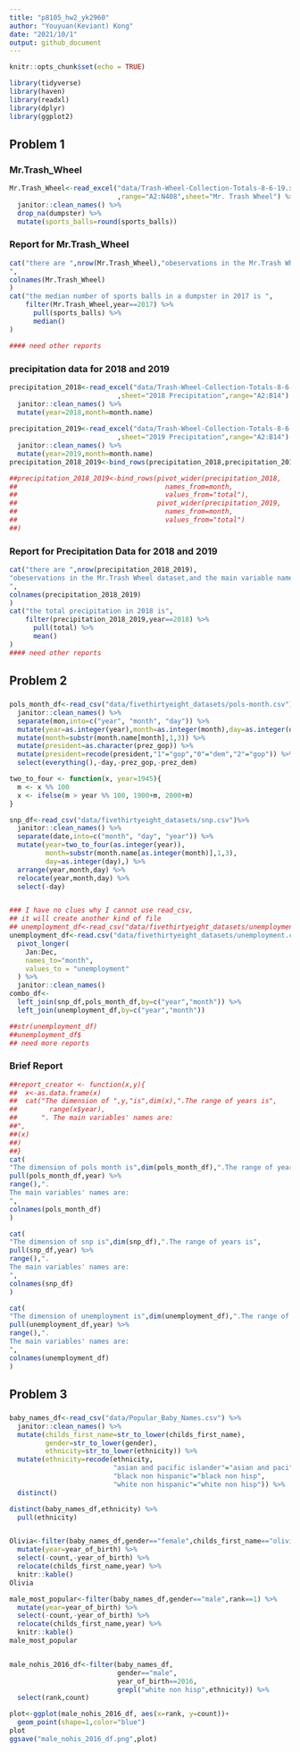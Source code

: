 ```yaml
---
title: "p8105_hw2_yk2960"
author: "Youyuan(Keviant) Kong"
date: "2021/10/1"
output: github_document
---
```


```r
knitr::opts_chunk$set(echo = TRUE)
```

```r
library(tidyverse)
library(haven)
library(readxl)
library(dplyr)
library(ggplot2)

```
## Problem 1
### Mr.Trash_Wheel

```r
Mr.Trash_Wheel<-read_excel("data/Trash-Wheel-Collection-Totals-8-6-19.xlsx"
                           ,range="A2:N408",sheet="Mr. Trash Wheel") %>% 
  janitor::clean_names() %>% 
  drop_na(dumpster) %>% 
  mutate(sports_balls=round(sports_balls))
```
### Report for Mr.Trash_Wheel
```r
cat("there are ",nrow(Mr.Trash_Wheel),"obeservations in the Mr.Trash Wheel dataset,and the main variable names are:
",
colnames(Mr.Trash_Wheel)
)
cat("the median number of sports balls in a dumpster in 2017 is ",
    filter(Mr.Trash_Wheel,year==2017) %>% 
      pull(sports_balls) %>% 
      median()
)

#### need other reports

```

### precipitation data for 2018 and 2019
```r
precipitation_2018<-read_excel("data/Trash-Wheel-Collection-Totals-8-6-19.xlsx"
                           ,sheet="2018 Precipitation",range="A2:B14") %>% 
  janitor::clean_names() %>% 
  mutate(year=2018,month=month.name)
  
precipitation_2019<-read_excel("data/Trash-Wheel-Collection-Totals-8-6-19.xlsx"
                           ,sheet="2019 Precipitation",range="A2:B14") %>% 
  janitor::clean_names() %>% 
  mutate(year=2019,month=month.name)
precipitation_2018_2019<-bind_rows(precipitation_2018,precipitation_2019)

##precipitation_2018_2019<-bind_rows(pivot_wider(precipitation_2018,
##                                     names_from=month,
##                                     values_from="total"),
##                                   pivot_wider(precipitation_2019,
##                                     names_from=month,
##                                     values_from="total")
##)

```
### Report for Precipitation Data for 2018 and 2019
```r
cat("there are ",nrow(precipitation_2018_2019),
"obeservations in the Mr.Trash Wheel dataset,and the main variable names are:
",
colnames(precipitation_2018_2019)
)
cat("the total precipitation in 2018 is",
    filter(precipitation_2018_2019,year==2018) %>% 
      pull(total) %>% 
      mean()
)
#### need other reports

```

## Problem 2
###
```r
pols_month_df<-read_csv("data/fivethirtyeight_datasets/pols-month.csv") %>% 
  janitor::clean_names() %>% 
  separate(mon,into=c("year", "month", "day")) %>% 
  mutate(year=as.integer(year),month=as.integer(month),day=as.integer(day),) %>% 
  mutate(month=substr(month.name[month],1,3)) %>% 
  mutate(president=as.character(prez_gop)) %>% 
  mutate(president=recode(president,"1"="gop","0"="dem","2"="gop")) %>% 
  select(everything(),-day,-prez_gop,-prez_dem)

two_to_four <- function(x, year=1945){
  m <- x %% 100
  x <- ifelse(m > year %% 100, 1900+m, 2000+m)
}

snp_df<-read_csv("data/fivethirtyeight_datasets/snp.csv")%>% 
  janitor::clean_names() %>% 
  separate(date,into=c("month", "day", "year")) %>% 
  mutate(year=two_to_four(as.integer(year)),
         month=substr(month.name[as.integer(month)],1,3),
         day=as.integer(day),) %>% 
  arrange(year,month,day) %>% 
  relocate(year,month,day) %>% 
  select(-day)


### I have no clues why I cannot use read_csv, 
## it will create another kind of file
## unemployment_df<-read_csv("data/fivethirtyeight_datasets/unemployment.csv")
unemployment_df<-read.csv("data/fivethirtyeight_datasets/unemployment.csv") %>% 
  pivot_longer(
    Jan:Dec,
    names_to="month",
    values_to = "unemployment"
  ) %>% 
  janitor::clean_names()
combo_df<-
  left_join(snp_df,pols_month_df,by=c("year","month")) %>% 
  left_join(unemployment_df,by=c("year","month"))

##str(unemployment_df)
##unemployment_df$
## need more reports
```

### Brief Report
```r
##report_creator <- function(x,y){
##  x<-as.data.frame(x)
##  cat("The dimension of ",y,"is",dim(x),".The range of years is",
##        range(x$year),
##      ". The main variables' names are:
##",
##(x)
##)
##}
cat(
"The dimension of pols month is",dim(pols_month_df),".The range of years is",
pull(pols_month_df,year) %>% 
range(),".
The main variables' names are:
",
colnames(pols_month_df)
)

cat(
"The dimension of snp is",dim(snp_df),".The range of years is",
pull(snp_df,year) %>% 
range(),".
The main variables' names are:
",
colnames(snp_df)
)

cat(
"The dimension of unemployment is",dim(unemployment_df),".The range of years is",
pull(unemployment_df,year) %>% 
range(),".
The main variables' names are:
",
colnames(unemployment_df)
)


```

## Problem 3
###
```r
baby_names_df<-read_csv("data/Popular_Baby_Names.csv") %>% 
  janitor::clean_names() %>% 
  mutate(childs_first_name=str_to_lower(childs_first_name),
         gender=str_to_lower(gender),
         ethnicity=str_to_lower(ethnicity)) %>%
  mutate(ethnicity=recode(ethnicity,
                          "asian and pacific islander"="asian and paci",
                          "black non hispanic"="black non hisp",
                          "white non hispanic"="white non hisp")) %>% 
  distinct()

distinct(baby_names_df,ethnicity) %>% 
  pull(ethnicity)


Olivia<-filter(baby_names_df,gender=="female",childs_first_name=="olivia") %>%
  mutate(year=year_of_birth) %>% 
  select(-count,-year_of_birth) %>% 
  relocate(childs_first_name,year) %>% 
  knitr::kable()
Olivia

male_most_popular<-filter(baby_names_df,gender=="male",rank==1) %>% 
  mutate(year=year_of_birth) %>% 
  select(-count,-year_of_birth) %>% 
  relocate(childs_first_name,year) %>% 
  knitr::kable()
male_most_popular


male_nohis_2016_df<-filter(baby_names_df,
                           gender=="male",
                           year_of_birth==2016,
                           grepl("white non hisp",ethnicity)) %>% 
  select(rank,count)

plot<-ggplot(male_nohis_2016_df, aes(x=rank, y=count))+
  geom_point(shape=1,color="blue")
plot
ggsave("male_nohis_2016_df.png",plot)

```
